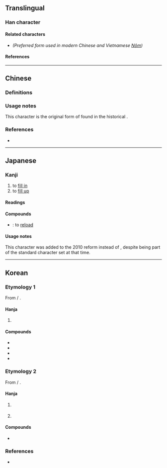 {{also|填}}
{{character info}}
==Translingual==

===Han character===
{{Han char|rn=32|rad=土|as=10|sn=13|four=42181|canj=GPBC|ids=⿰土眞}}

====Related characters====
* {{l|mul|[[填]]}} ''(Preferred form used in modern Chinese and Vietnamese [[Nôm]])''

====References====
{{Han ref|kx=0236.150|dkj=05355|dj=0474.070|hdz=10473.111|uh=5861}}

----

==Chinese==

===Definitions===
{{zh-see|填}}

===Usage notes===
This character is the original form of {{l|zh|填}} found in the historical {{w|Kangxi dictionary}}.

===References===
* {{R:twedu|A00799-001}}

----

==Japanese==

===Kanji===
{{ja-kanji|grade=|rs=土10}} <!-- Note: Not a kyūjitai form of 填 -->

# to [[fill in]]
# to [[fill up]]

====Readings====
{{ja-readings
|on=てん, ちん
|kun=ふさ-ぐ, うず-める
}}

====Compounds====
* {{ja-r|装塡|そうてん}}: to [[reload]]

====Usage notes====
This character was added to the 2010 {{w|Jōyō kanji}} reform instead of {{l|ja|填}}, despite {{l|ja|填}} being part of the {{w|JIS X 0208}} standard character set at that time.

----

==Korean==

===Etymology 1===
From {{der|ko|ltc|-}} {{zh-l|*塡}} / {{ltc-l|填|id=2+4}}. 

====Hanja====
{{ko-hanja|메우다|메울|전}}

# {{hanja form of|전|to [[fill up]]}}

====Compounds====
* {{ko-l|보전|[[compensation]]|補塡}} 
* {{ko-l|장전|[[load]], [[charge]]|裝塡}}
* {{ko-l|충전|[[fill]]|充塡}}
* {{ko-l|전충|[[fill]]|塡充}}

===Etymology 2===
From {{der|ko|ltc|-}} {{zh-l|*塡}} / {{ltc-l|填|id=1+3}}.

====Hanja====
{{ko-hanja|진정하다|진정할|진}}

# {{lb|ko|literary Chinese}} {{hanja form of|진|[[quell]]}}
# {{lb|ko|obsolete}} {{alt form|ko|鎭||{{hanja form of|진|[[quell]]}}}}

====Compounds====
* {{ko-l|진무|[[calm]] the [[mass]]es|塡撫}}

===References===
* {{R:hanjadoc|1926}}